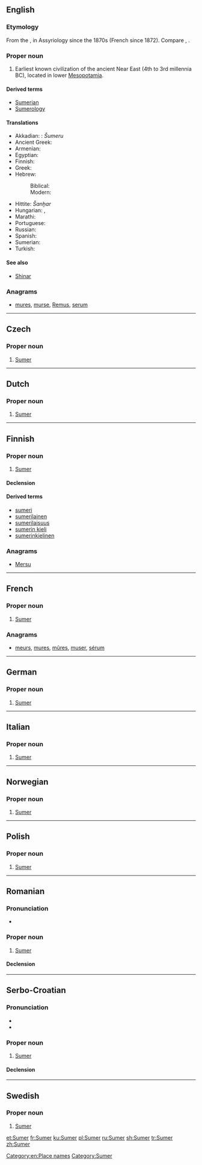 {{also|Sümer}}
==English==
{{wikipedia}}

===Etymology===
From the {{etyl|akk|en}} {{term|tr=Šumer|lang=sux}}, in Assyriology since the 1870s (French {{term|sumérien|lang=fr}} since 1872). Compare {{term|Shumer}}, {{term|Sumir}}.

===Proper noun===
{{en-proper noun}}

# Earliest known civilization of the ancient Near East (4th to 3rd millennia BC), located in lower [[Mesopotamia]].

====Derived terms====
* [[Sumerian]]
* [[Sumerology]]

====Translations====
{{trans-top|civilization}}
* Akkadian: {{t-needed|akk}}: ''Šumeru''
* Ancient Greek: {{t|grc|Σεννααρ}} {{qualifier|Koine}}
* Armenian: {{t|hy|Շումեր}}
* Egyptian: {{t|egy|Sngr}}
* Finnish: {{t|fi|Sumer}}
* Greek: {{t|el|Σουμέρ}}
* Hebrew:
*: Biblical: {{t|he|שִׁנְעָר|tr=Šin`ar|sc=Hebr}}
*: Modern: {{t+|he|שומר|sc=Hebr}}
{{trans-mid}}
* Hittite: {{t-needed|hit}} ''Šanḫar''
* Hungarian: {{t+|hu|sumér}}, {{t|hu|sumer}}
* Marathi: {{t|mr|सुमेर|f|tr=sumera|sc=Deva}}
* Portuguese: {{t|pt|Suméria}}
* Russian: {{t|ru|Шумер|m|tr=Šumer|sc=Cyrl}}
* Spanish: {{t|es|Sumeria}}
* Sumerian: {{t|sux|𒆠𒂗𒂠|tr=ki-en-ĝir}}
* Turkish: {{t+|tr|Sümer}}
{{trans-bottom}}

====See also====
* [[Shinar]]

===Anagrams===
* [[mures#English|mures]], [[murse#English|murse]], [[Remus#English|Remus]], [[serum#English|serum]]

[[Category:en:Place names]]

----

==Czech==

===Proper noun===
{{head|cs|proper noun}}

# [[#English|Sumer]]

----

==Dutch==

===Proper noun===
{{nl-proper noun}}

# [[#English|Sumer]]

----

==Finnish==

===Proper noun===
{{fi-proper noun}}

# [[#English|Sumer]]

====Declension====
{{fi-decl-paperi|n=sg|Sumer|a|i=0}}

====Derived terms====
* [[sumeri]]
* [[sumerilainen]]
* [[sumerilaisuus]]
* [[sumerin kieli]]
* [[sumerinkielinen]]

===Anagrams===
* [[Mersu#Finnish|Mersu]]

----

==French==

===Proper noun===
{{fr-proper noun}}

# [[#English|Sumer]]

===Anagrams===
* [[meurs#French|meurs]], [[mures#French|mures]], [[mûres#French|mûres]], [[muser#French|muser]], [[sérum#French|sérum]]

----

==German==

===Proper noun===
{{head|de|proper noun}}

# [[#English|Sumer]]

----

==Italian==

===Proper noun===
{{it-proper noun}}

# [[#English|Sumer]]

----

==Norwegian==

===Proper noun===
{{head|no|proper noun}}

# [[#English|Sumer]]

----

==Polish==

===Proper noun===
{{head|pl|proper noun}}

# [[#English|Sumer]]

----

==Romanian==
{{wikipedia|lang=ro}}

===Pronunciation===
* {{IPA|[sumeɾ]|lang=ro}}

===Proper noun===
{{head|ro|proper noun|g=n}}

# [[#English|Sumer]]

====Declension====
{{ro-noun-inv|gend=n|def=Sumerul|gd=Sumerului}}

----

==Serbo-Croatian==

===Pronunciation===
* {{IPA|/sǔmeːr/|lang=sh}}
* {{hyphenation|Su|mer|lang=sh}}

===Proper noun===
{{sh-proper noun|g=m|head=Sùmēr|r|Сумер|Су̀ме̄р}}

# [[#English|Sumer]]

====Declension====
{{sh-decl-noun-unc
|Sumer
|Sumera
|Sumeru
|Sumer
|Sumeru
|Sumeru
|Sumerom
}}

----

==Swedish==

===Proper noun===
{{head|sv|proper noun}}

# [[#English|Sumer]]

[[Category:Sumer]]

[[et:Sumer]]
[[fr:Sumer]]
[[ku:Sumer]]
[[pl:Sumer]]
[[ru:Sumer]]
[[sh:Sumer]]
[[tr:Sumer]]
[[zh:Sumer]]